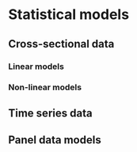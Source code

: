 # Statistical models

## Cross-sectional data

### Linear models

### Non-linear models

## Time series data

## Panel data models

